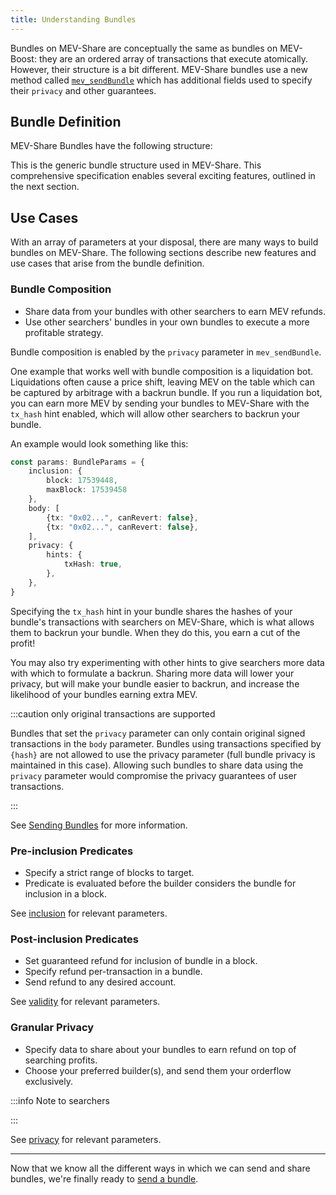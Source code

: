 ```yaml
---
title: Understanding Bundles
---
```



Bundles on MEV-Share are conceptually the same as bundles on MEV-Boost: they are an ordered array of transactions that execute atomically. However, their structure is a bit different. MEV-Share bundles use a new method called [`mev_sendBundle`](https://github.com/flashbots/mev-share/blob/main/specs/bundles/v0.1.md) which has additional fields used to specify their `privacy` and other guarantees.

## Bundle Definition

MEV-Share Bundles have the following structure:

<SendBundleRpc />

This is the generic bundle structure used in MEV-Share. This comprehensive specification enables several exciting features, outlined in the next section.

<Hints />

## Use Cases

With an array of parameters at your disposal, there are many ways to build bundles on MEV-Share. The following sections describe new features and use cases that arise from the bundle definition.

### Bundle Composition

- Share data from your bundles with other searchers to earn MEV refunds.
- Use other searchers' bundles in your own bundles to execute a more profitable strategy.

Bundle composition is enabled by the `privacy` parameter in `mev_sendBundle`.

One example that works well with bundle composition is a liquidation bot. Liquidations often cause a price shift, leaving MEV on the table which can be captured by arbitrage with a backrun bundle. If you run a liquidation bot, you can earn more MEV by sending your bundles to MEV-Share with the `tx_hash` hint enabled, which will allow other searchers to backrun your bundle.

An example would look something like this:

<Tabs>
<TabItem value="ts" label="matchmaker-ts">

```typescript
const params: BundleParams = {
    inclusion: {
        block: 17539448,
        maxBlock: 17539458
    },
    body: [
        {tx: "0x02...", canRevert: false},
        {tx: "0x02...", canRevert: false},
    ],
    privacy: {
        hints: {
            txHash: true,
        },
    },
}
```

</TabItem>
</Tabs>

Specifying the `tx_hash` hint in your bundle shares the hashes of your bundle's transactions with searchers on MEV-Share, which is what allows them to backrun your bundle. When they do this, you earn a cut of the profit!

You may also try experimenting with other hints to give searchers more data with which to formulate a backrun. Sharing more data will lower your privacy, but will make your bundle easier to backrun, and increase the likelihood of your bundles earning extra MEV.

:::caution only original transactions are supported

Bundles that set the `privacy` parameter can only contain original signed transactions in the `body` parameter. Bundles using transactions specified by `{hash}` are not allowed to use the privacy parameter (full bundle privacy is maintained in this case). Allowing such bundles to share data using the `privacy` parameter would compromise the privacy guarantees of user transactions.

:::

See [Sending Bundles](/flashbots-mev-share/searchers/sending-bundles#share-bundle-data) for more information.

### Pre-inclusion Predicates

- Specify a strict range of blocks to target.
- Predicate is evaluated before the builder considers the bundle for inclusion in a block.

See [inclusion](/flashbots-mev-share/searchers/understanding-bundles#bundle-definition) for relevant parameters.

### Post-inclusion Predicates

- Set guaranteed refund for inclusion of bundle in a block.
- Specify refund per-transaction in a bundle.
- Send refund to any desired account.

See [validity](/flashbots-mev-share/searchers/understanding-bundles#bundle-definition) for relevant parameters.

### Granular Privacy

- Specify data to share about your bundles to earn refund on top of searching profits.
- Choose your preferred builder(s), and send them your orderflow exclusively.

:::info Note to searchers

<BuilderInheritance />

:::

See [privacy](/flashbots-mev-share/searchers/understanding-bundles#bundle-definition) for relevant parameters.

---

Now that we know all the different ways in which we can send and share bundles, we're finally ready to [send a bundle](/flashbots-mev-share/searchers/sending-bundles).

